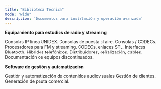 ```yaml
---
title: "Biblioteca Técnica"
mode: "wide"
description: "Documentos para instalación y operación avanzada"
---
```


**Equipamiento para estudios de radio y streaming**

<CardGroup cols={2}>
  <Card title="Consolas IP" iconType="light" href="es/unidex/unidex-resumen">
    Consolas IP línea UNIDEX.
  </Card>
  <Card title="Consolas Línea Cassic" href="es/index-linea-classic">
    Consolas de puesta al aire.
  </Card>
  <Card title="Consolas portátiles" href="es/index-portatiles">
    Consolas / CODECs.
  </Card>
  <Card title="Procesadores de audio" href="es/index-procesadores">
    Procesadores para FM y streaming.
  </Card>
  <Card title="Enlaces y CODECs">
    CODECs, enlaces STL.
  </Card>
  <Card title="Hibridos. Bluetooth." href="es/index-hibridos">
    Interfaces Bluetooth. Híbridos telefónicos.
  </Card>
  <Card title="Accesorios" href="es/index-accesorios">
    Distribuidores, señalización, cables.
  </Card>
  <Card title="Equipos discontinuados" href="es/discontinuados">
    Documentación de equipos discontinuados.
  </Card>
</CardGroup>

**Software de gestión y automatización**

<CardGroup cols={2}>
  <Card title="AUDICOM">
    Gestión y automatización de contenidos audiovisuales
  </Card>
  <Card title="ADMICOM">
    Gestión de clientes. Generación de pauta comercial.
  </Card>
</CardGroup>